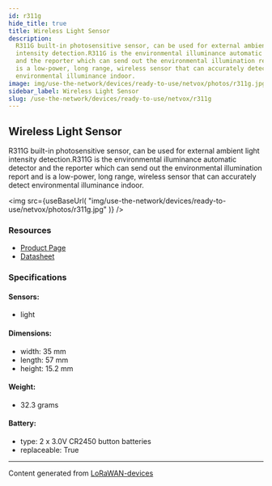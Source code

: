 ```yaml
---
id: r311g
hide_title: true
title: Wireless Light Sensor
description:
  R311G built-in photosensitive sensor, can be used for external ambient light
  intensity detection.R311G is the environmental illuminance automatic detector
  and the reporter which can send out the environmental illumination report and
  is a low-power, long range, wireless sensor that can accurately detect
  environmental illuminance indoor.
image: img/use-the-network/devices/ready-to-use/netvox/photos/r311g.jpg
sidebar_label: Wireless Light Sensor
slug: /use-the-network/devices/ready-to-use/netvox/r311g
---
```



## Wireless Light Sensor

R311G built-in photosensitive sensor, can be used for external ambient light
intensity detection.R311G is the environmental illuminance automatic detector
and the reporter which can send out the environmental illumination report and is
a low-power, long range, wireless sensor that can accurately detect
environmental illuminance indoor.

<img
  src={useBaseUrl(
    "img/use-the-network/devices/ready-to-use/netvox/photos/r311g.jpg"
  )}
/>

### Resources

- [Product Page](http://www.netvox.com.tw/product.asp?pro=R311G)
- [Datasheet](http://www.netvox.com.tw/um/R311G/R311Gdatasheet.pdf)

### Specifications

#### Sensors:

- light

#### Dimensions:

- width: 35 mm
- length: 57 mm
- height: 15.2 mm

#### Weight:

- 32.3 grams

#### Battery:

- type: 2 x 3.0V CR2450 button batteries
- replaceable: True

---

Content generated from
[LoRaWAN-devices](https://github.com/TheThingsNetwork/lorawan-devices)
